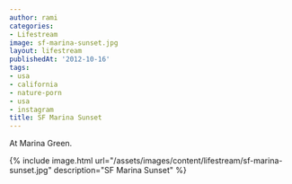 ```yaml
---
author: rami
categories:
- Lifestream
image: sf-marina-sunset.jpg
layout: lifestream
publishedAt: '2012-10-16'
tags:
- usa
- california
- nature-porn
- usa
- instagram
title: SF Marina Sunset
---
```


At Marina Green.

{% include image.html url="/assets/images/content/lifestream/sf-marina-sunset.jpg" description="SF Marina Sunset" %}